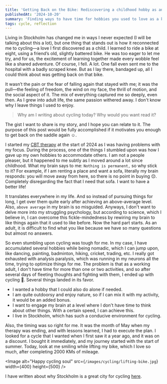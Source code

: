 ```yaml
---
title: 'Getting Back on the Bike: Rediscovering a childhood hobby as an Adult'
publishedAt: '2024-10-20'
summary: 'Finding ways to have time for hobbies you used to love as a kid'
tags: cycle, reflection
---
```


Living in Stockholm has changed me in ways I never expected (I will be talking about this a lot), but one thing that
stands out is how it reconnected me to cycling—a love I first discovered as a child. I learned to ride a bike at eight,
using a friend’s old, slightly battered bike. He was too eager to let me try, and for us, the excitement of
learning together made every wobble feel like a shared adventure. Of course, I fell. A lot. One fall
even sent me to the hospital with a badly scraped knee. But as I lay there, bandaged up, all I could think about was getting
back on that bike.

It wasn’t the pain or the fear of falling again that stayed with me; it was the pull—the feeling of freedom,
the wind on my face, the thrill of motion, and the social aspect of it. The mix of everything captured me so deeply, even then.
As I grew into adult life, the same passion withered away. I don't know why I leave things I used to enjoy.

> Why am I writing about cycling today? Why would you want read it?

The gist I want to share is my story, and I hope you can relate to it. The purpose of this post would be fully
accomplished if it motivates you enough to get back on the saddle again ☺️.

I started my [CBT therapy](https://www.nhs.uk/mental-health/talking-therapies-medicine-treatments/talking-therapies-and-counselling/cognitive-behavioural-therapy-cbt/overview/) at the start of 2024 as I was
having problems with my focus. During the process, one of the things I stumbled upon was how I gave up my own hobbies to accommodate others. I
am not a people pleaser, but it happened to me subtly as I moved around a lot since childhood. What my brain says to me: `Nothing is permanent,` so why stick to it?
For example, if I am renting a place and want a sofa, literally my brain responds: you will move away from here, so there is no point in buying 😔.
Completely disregarding the fact that I need that sofa. I want to have a better life!

It translates everywhere in my life. And so instead of pursuing things for long, I get over them quite early after achieving an above-average level.
Also, `above average` in my brain is so misguided. Anyways, I don't want to delve more into my struggling psychology, but according to science,
which I believe in, I can overcome this fickle-mindedness by rewiring my brain to like things again that it used to like before. Now the hard
part starts. As an adult, it is difficult to find what you like because we have so many questions but almost no answers.

So even stumbling upon cycling was tough for me. In my case, I have accumulated several hobbies while being nomadic, which I can jump upon, like dancing, painting,
badminton, hiking, cricket, trading, etc. I really got exhausted with analysis paralysis, which was running in my neurons all the time, trying
to optimize things for me. The problem is that as a working adult, I don't have time for more than one or two activities, and so after several days of
fleeting thoughts and fighting with them, I ended up with cycling 🚴. Several things landed in its favor.

- I wanted a hobby that I could also do alone if needed.
- I am quite outdoorsy and enjoy nature, so if I can mix it with my activity, it would be an added bonus.
- I want to engage my brain at a level where I don't have time to think about other things. With a certain speed, I can achieve this.
- I live in Stockholm, which has such a conducive environment for cycling.

Also, the timing was so right for me. It was the month of May when my therapy was ending, and with lessons learned, I had to execute the plan. I looked
for a cycle that I wanted when I first saw it a year ago, and it was on a discount. I bought it immediately, and my journey started with the start of summer.
Today, look at me smiling while lifting my bike, which I love so much, after completing 2000 KMs of mileage.

<Image
  alt="Happy cycling soul"
  src={`/images/cycling/lifting-bike.jpg`}
  width={400}
  height={500}
/>

I have written about why Stockholm is a great city for cycling [here]().
